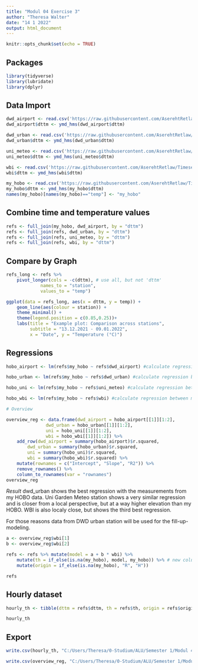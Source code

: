 ```yaml
---
title: "Modul 04 Exercise 3"
author: "Theresa Walter"
date: "14 1 2022"
output: html_document
---
```


```r
knitr::opts_chunk$set(echo = TRUE)
```

## Packages

```r
library(tidyverse)
library(lubridate)
library(dplyr)
```

## Data Import

```r
dwd_airport <- read.csv('https://raw.githubusercontent.com/AserehtRetlaw/Timeseries_in_R-1/main/1_data_processed/meteo_stations/dwd_airport.csv')
dwd_airport$dttm <- ymd_hms(dwd_airport$dttm)

dwd_urban <- read.csv('https://raw.githubusercontent.com/AserehtRetlaw/Timeseries_in_R-1/main/1_data_processed/meteo_stations/dwd_urban.csv')
dwd_urban$dttm <- ymd_hms(dwd_urban$dttm)

uni_meteo <- read.csv('https://raw.githubusercontent.com/AserehtRetlaw/Timeseries_in_R-1/main/1_data_processed/meteo_stations/uni_meteo.csv')
uni_meteo$dttm <- ymd_hms(uni_meteo$dttm)

wbi <- read.csv('https://raw.githubusercontent.com/AserehtRetlaw/Timeseries_in_R-1/main/1_data_processed/meteo_stations/wbi.csv')
wbi$dttm <- ymd_hms(wbi$dttm)

my_hobo <- read.csv('https://raw.githubusercontent.com/AserehtRetlaw/Timeseries_in_R-1/main/1_data_processed/meteo_stations/my_hobo.csv')
my_hobo$dttm <- ymd_hms(my_hobo$dttm)
names(my_hobo)[names(my_hobo)=="temp"] <- "my_hobo"
```

## Combine time and temperature values

```r
refs <- full_join(my_hobo, dwd_airport, by = "dttm")
refs <- full_join(refs, dwd_urban, by = "dttm")
refs <- full_join(refs, uni_meteo, by = "dttm")
refs <- full_join(refs, wbi, by = "dttm")
```

## Compare by Graph

```r
refs_long <- refs %>%
	pivot_longer(cols = -c(dttm), # use all, but not 'dttm'
		     names_to = "station",
		     values_to = "temp")

ggplot(data = refs_long, aes(x = dttm, y = temp)) +
	geom_line(aes(colour = station)) +
	theme_minimal() +
	theme(legend.position = c(0.85,0.25))+
	labs(title = "Example plot: Comparison across stations",
	     subtitle = "13.12.2021 - 09.01.2022",
	     x = "Date", y = "Temperature (°C)")
```

## Regressions
```r
hobo_airport <- lm(refs$my_hobo ~ refs$dwd_airport) #calculate regression between my HOBO and dwd airport Meteo Station

hobo_urban <- lm(refs$my_hobo ~ refs$dwd_urban) #calculate regression between my HOBO and dwd urban Meteo Station

hobo_uni <- lm(refs$my_hobo ~ refs$uni_meteo) #calculate regression between my HOBO and uni garden Meteo Station

hobo_wbi <- lm(refs$my_hobo ~ refs$wbi) #calculate regression between my HOBO and wbi Meteo Station

# Overview

overview_reg <- data.frame(dwd_airport = hobo_airport[[1]][1:2],
			   dwd_urban = hobo_urban[[1]][1:2],
			   uni = hobo_uni[[1]][1:2],
			   wbi = hobo_wbi[[1]][1:2]) %>% 
	add_row(dwd_airport = summary(hobo_airport)$r.squared,
		dwd_urban = summary(hobo_urban)$r.squared,
		uni = summary(hobo_uni)$r.squared,
		wbi = summary(hobo_wbi)$r.squared) %>% 
	mutate(rownames = c("Intercept", "Slope", "R2")) %>% 
	remove_rownames() %>% 
	column_to_rownames(var = "rownames")
overview_reg
```
*Result* dwd_urban shows the best regression with the measurements from my HOBO data. Uni Garden Meteo station shows a very similar regression and is closer from a local perspective, but at a way higher elevation than my HOBO. WBI is also localy close, but shows the third best regression.

For those reasons data from DWD urban station will be used for the fill-up-modeling.

```r
a <- overview_reg$wbi[1]
b <- overview_reg$wbi[2]

refs <- refs %>% mutate(model = a + b * wbi) %>% 
	mutate(th = if_else(is.na(my_hobo), model, my_hobo)) %>% # new column without NAs
	mutate(origin = if_else(is.na(my_hobo), "R", "H"))

refs	

```

## Hourly dataset

```r
hourly_th <- tibble(dttm = refs$dttm, th = refs$th, origin = refs$origin)

hourly_th
```

## Export

```r
write.csv(hourly_th, "C:/Users/Theresa/0-Studium/ALU/Semester 1/Modul 4 Data Collection Storage Management/Timeseries_in_R/Timeseries_in_R-1/1_data_processed/hourly/10760710_Th.csv", row.names = FALSE)

write.csv(overview_reg, "C:/Users/Theresa/0-Studium/ALU/Semester 1/Modul 4 Data Collection Storage Management/Timeseries_in_R/Timeseries_in_R-1/1_data_processed/hourly/regressions.csv", row.names = FALSE)

```